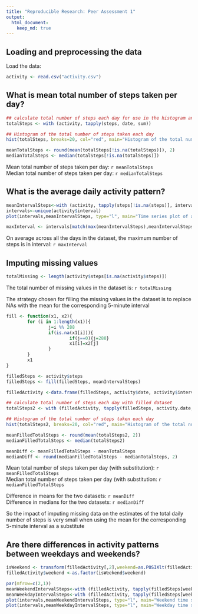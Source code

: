 ```yaml
---
title: "Reproducible Research: Peer Assessment 1"
output: 
  html_document:
    keep_md: true
---
```



## Loading and preprocessing the data

Load the data:
```r
activity <- read.csv("activity.csv")
```



## What is mean total number of steps taken per day?

```r
## calculate total number of steps each day for use in the histogram and the calculations of mean and median after
totalSteps <- with (activity, tapply(steps, date, sum))

## Histogram of the total number of steps taken each day
hist(totalSteps, breaks=20, col="red", main="Histogram of the total number of steps taken each day", xlab="Number of steps")
```

```r
meanTotalSteps <- round(mean(totalSteps[!is.na(totalSteps)]), 2)
medianTotalSteps <- median(totalSteps[!is.na(totalSteps)])
```

Mean total number of steps taken per day:       `r meanTotalSteps`  
Median total number of steps taken per day:     `r medianTotalSteps`



## What is the average daily activity pattern?
```r
meanIntervalSteps<-with (activity, tapply(steps[!is.na(steps)], interval[!is.na(steps)], mean))
intervals<-unique(activity$interval)
plot(intervals,meanIntervalSteps, type="l", main="Time series plot of average steps for each 5 minute interval", xlab="Time intervals", ylab="Average number of steps")
```

```r
maxInterval <- intervals[match(max(meanIntervalSteps),meanIntervalSteps)]
```

On average across all the days in the dataset, the maximum number of steps is in interval:      `r maxInterval`



## Imputing missing values
```r
totalMissing <- length(activity$steps[is.na(activity$steps)])
```

The total number of missing values in the dataset is:   `r totalMissing`


The strategy chosen for filling the missing values in the dataset is to replace NAs with the mean for the corresponding 5-minute interval

```r
fill <- function(x1, x2){
        for (i in 1:length(x1)){
                j=i %% 288
                if(is.na(x1[i])){
                        if(j==0){j=288}
                        x1[i]=x2[j]
                }
        }
        x1
}

filledSteps <- activity$steps
filledSteps <- fill(filledSteps, meanIntervalSteps)

filledActivity <-data.frame(filledSteps, activity$date, activity$interval)
```

```r
## calculate total number of steps each day with filled dataset
totalSteps2 <- with (filledActivity, tapply(filledSteps, activity.date, sum))

## Histogram of the total number of steps taken each day
hist(totalSteps2, breaks=20, col="red", main="Histogram of the total number of steps (with substitution)", xlab="Number of steps")
```

```r
meanFilledTotalSteps <- round(mean(totalSteps2, 2))
medianFilledTotalSteps <- median(totalSteps2)

meanDiff <- meanFilledTotalSteps - meanTotalSteps
medianDiff <- round(medianFilledTotalSteps - medianTotalSteps, 2)
```

Mean total number of steps taken per day (with substitution):       `r meanFilledTotalSteps`  
Median total number of steps taken per day (with substitution:     `r medianFilledTotalSteps`  


Difference in means for the two datasets:       `r meanDiff`  
Difference in medians for the two datasets:     `r medianDiff`  

So the impact of imputing missing data on the estimates of the total daily number of steps is very small when using the mean for the corresponding 5-minute interval as a substitute



## Are there differences in activity patterns between weekdays and weekends?
```r
isWeekend <- transform(filledActivity[,2],weekend=as.POSIXlt(filledActivity$activity.date, format='%Y-%m-%d')$wday %in% c(0,6))
filledActivity$weekend <-as.factor(isWeekend$weekend)
```

```r
par(mfrow=c(2,1))
meanWeekendIntervalSteps<-with (filledActivity, tapply(filledSteps[weekend==TRUE], activity.interval[weekend==TRUE], mean))
meanWeekdayIntervalSteps<-with (filledActivity, tapply(filledSteps[weekend==FALSE], activity.interval[weekend==FALSE], mean))
plot(intervals,meanWeekendIntervalSteps, type="l", main="Weekend time series plot of the 5 minute interval and average steps", xlab="Time intervals", ylab="Average number of steps")
plot(intervals,meanWeekdayIntervalSteps, type="l", main="Weekday time series plot of the 5 minute interval and average steps", xlab="Time intervals", ylab="Average number of steps")
```